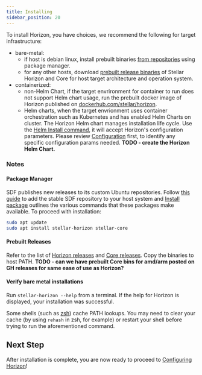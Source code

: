 ```yaml
---
title: Installing
sidebar_position: 20
---
```



To install Horizon, you have choices, we recommend the following for target infrastructure:

- bare-metal:
  - if host is debian linux, install prebuilt binaries [from repositories](#package-manager) using package manager.
  - for any other hosts, download [prebuilt release binaries](#prebuilt-releases) of Stellar Horizon and Core for host target architecture and operation system.
- containerized:
  - non-Helm Chart, if the target envrironment for container to run does not support Helm chart usage, run the prebuilt docker image of Horizon published on [dockerhub.com/stellar/horizon](https://hub.docker.com/r/stellar/stellar-horizon).
  - Helm charts, when the target envrionment uses container orchestration such as Kubernetes and has enabled Helm Charts on cluster. The Horizon Helm chart manages installation life cycle. Use the [Helm Install command](https://helm.sh/docs/helm/helm_install/), it will accept Horizon's configuration parameters. Please review [Configuration](./configuring.mdx) first, to identify any specific configuration params needed. **TODO - create the Horizon Helm Chart.**

### Notes

#### Package Manager

SDF publishes new releases to its custom Ubuntu repositories. Follow [this guide](https://github.com/stellar/packages/blob/master/docs/adding-the-sdf-stable-repository-to-your-system.md#adding-the-sdf-stable-repository-to-your-system) to add the stable SDF repository to your host system and [Install package](https://github.com/stellar/packages/blob/master/docs/installing-individual-packages.md#installing-individual-packages) outlines the various commands that these packages make available. To proceed with installation:

<CodeExample>

```bash
sudo apt update
sudo apt install stellar-horizon stellar-core
```

</CodeExample>

#### Prebuilt Releases

Refer to the list of [Horizon releases](https://github.com/stellar/go/releases) and [Core releases](https://github.com/stellar/stellar-core/releases). Copy the binaries to host PATH. **TODO - can we have prebuilt Core bins for amd/arm posted on GH releases for same ease of use as Horizon?**

#### Verify bare metal installations

Run `stellar-horizon --help` from a terminal. If the help for Horizon is displayed, your installation was successful.

Some shells (such as [zsh](https://www.zsh.org/)) cache PATH lookups. You may need to clear your cache (by using `rehash` in zsh, for example) or restart your shell before trying to run the aforementioned command.

## Next Step

After installation is complete, you are now ready to proceed to [Configuring Horizon](./configuring.mdx)!

